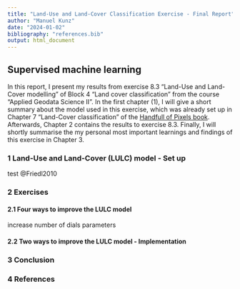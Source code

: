 ```yaml
---
title: "Land-Use and Land-Cover Classification Exercise - Final Report"
author: "Manuel Kunz"
date: "2024-01-02"
bibliography: "references.bib"
output: html_document
---
```




## Supervised machine learning

In this report, I present my results from exercise 8.3 "Land-Use and Land-Cover modelling" of Block 4 "Land cover classification" from the course "Applied Geodata Science II". In the first chapter (1), I will give a short summary about the model used in this exercise, which was already set up in Chapter 7 "Land-Cover classification" of the [Handfull of Pixels book](https://geco-bern.github.io/handfull_of_pixels/land_cover_classification.html). Afterwards, Chapter 2 contains the results to exercise 8.3. Finally, I will shortly summarise the my personal most important learnings and findings of this exercise in Chapter 3.

### 1 Land-Use and Land-Cover (LULC) model - Set up
test
@Friedl2010

### 2 Exercises

#### 2.1 Four ways to improve the LULC model

increase number of dials parameters

#### 2.2 Two ways to improve the LULC model - Implementation

### 3 Conclusion

### 4 References

